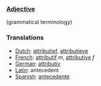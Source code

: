 ===[[Adjective]]===
(grammatical terminology)

===Translations===
*[[Dutch]]: [[attributief]], [[attributieve]]
*[[French]]: [[attributif]] ''m'', [[attributive]] ''f''
*[[German]]: [[attributiv]]
*[[Latin]]: antecedent
*[[Spanish]]: [[antecedente]]